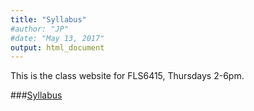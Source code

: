```yaml
---
title: "Syllabus"
#author: "JP"
#date: "May 13, 2017"
output: html_document
---
```


This is the class website for FLS6415, Thursdays 2-6pm.

###[Syllabus](Syllabus.pdf)

